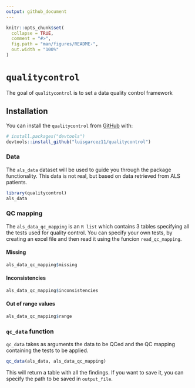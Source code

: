 ```yaml
---
output: github_document
---
```


<!-- README.md is generated from README.Rmd. Please edit that file -->

```r
knitr::opts_chunk$set(
  collapse = TRUE,
  comment = "#>",
  fig.path = "man/figures/README-",
  out.width = "100%"
)
```

# `qualitycontrol`


The goal of `qualitycontrol` is to set a data quality control framework

## Installation

You can install the `qualitycontrol` from [GitHub](https://github.com/) with:

```r
# install.packages("devtools")
devtools::install_github("luisgarcez11/qualitycontrol")
```

### Data

The `als_data` dataset will be used to guide you through the package functionality. This data is not real, but based on data retrieved from ALS patients.

```r
library(qualitycontrol)
als_data
```

### QC mapping 

The `als_data_qc_mapping` is an `R list` which contains 3 tables specifying all the tests used for quality control. You can specify your own tests, by creating an excel file and then read it using the funcion `read_qc_mapping`.

#### Missing
```r
als_data_qc_mapping$missing
```

#### Inconsistencies
```r
als_data_qc_mapping$inconsistencies
```

#### Out of range values
```r
als_data_qc_mapping$range
```


### `qc_data` function

`qc_data` takes as arguments the data to be QCed and the QC mapping containing the tests to be applied.

```r
qc_data(als_data, als_data_qc_mapping)
```

 This will return a table with all the findings. If you want to save it, you can specify the path to be saved in `output_file`.
